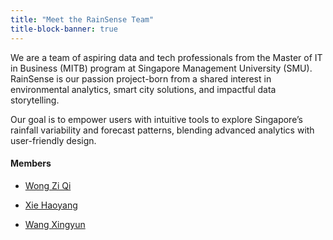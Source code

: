 ```yaml
---
title: "Meet the RainSense Team"
title-block-banner: true
---
```


We are a team of aspiring data and tech professionals from the Master of IT in Business (MITB) program at Singapore Management University (SMU). RainSense is our passion project-born from a shared interest in environmental analytics, smart city solutions, and impactful data storytelling.

Our goal is to empower users with intuitive tools to explore Singapore's rainfall variability and forecast patterns, blending advanced analytics with user-friendly design.

#### **Members**

-   [Wong Zi Qi](https://zqwong-isss608.netlify.app/)

-   [Xie Haoyang](https://isss608-xiehaoyang.netlify.app/)

-   [Wang Xingyun](https://isss608-star.netlify.app/)
